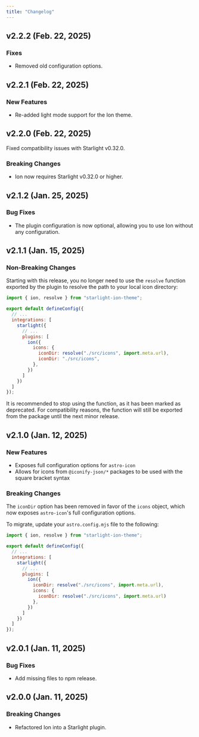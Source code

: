 ```yaml
---
title: "Changelog"
---
```


## v2.2.2 (Feb. 22, 2025)

### Fixes

- Removed old configuration options.

## v2.2.1 (Feb. 22, 2025)

### New Features

- Re-added light mode support for the Ion theme.

## v2.2.0 (Feb. 22, 2025)

Fixed compatibility issues with Starlight v0.32.0.

### Breaking Changes

- Ion now requires Starlight v0.32.0 or higher.

## v2.1.2 (Jan. 25, 2025)

### Bug Fixes

- The plugin configuration is now optional, allowing you to use Ion without any configuration.

## v2.1.1 (Jan. 15, 2025)

### Non-Breaking Changes

Starting with this release, you no longer need to use the `resolve` function exported by the plugin to resolve the path to your local icon directory:

```js del={11} ins={12}
import { ion, resolve } from "starlight-ion-theme";

export default defineConfig({
  // ...
  integrations: [
    starlight({
      // ...
      plugins: [
        ion({
          icons: {
            iconDir: resolve("./src/icons", import.meta.url),
            iconDir: "./src/icons",
          },
        })
      ]
    })
  ]
});
```

It is recommended to stop using the function, as it has been marked as deprecated. For compatibility reasons, the function will still be exported from the package until the next minor release.

## v2.1.0 (Jan. 12, 2025)

### New Features

- Exposes full configuration options for `astro-icon`
- Allows for icons from `@iconify-json/*` packages to be used with the square bracket syntax

### Breaking Changes

The `iconDir` option has been removed in favor of the `icons` object, which now exposes `astro-icon`'s full configuration options.

To migrate, update your `astro.config.mjs` file to the following:

```js del={10} ins={11-13}
import { ion, resolve } from "starlight-ion-theme";

export default defineConfig({
  // ...
  integrations: [
    starlight({
      // ...
      plugins: [
        ion({
          iconDir: resolve("./src/icons", import.meta.url),
          icons: {
            iconDir: resolve("./src/icons", import.meta.url)
          },
        })
      ]
    })
  ]
});
```

## v2.0.1 (Jan. 11, 2025)
### Bug Fixes
- Add missing files to npm release.

## v2.0.0 (Jan. 11, 2025)

### Breaking Changes
- Refactored Ion into a Starlight plugin.